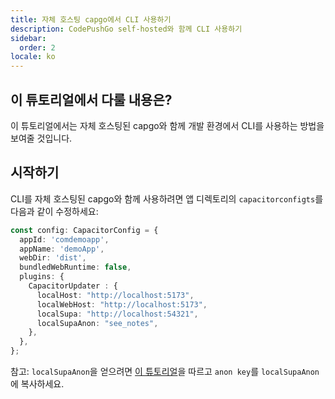 ```yaml
---
title: 자체 호스팅 capgo에서 CLI 사용하기
description: CodePushGo self-hosted와 함께 CLI 사용하기
sidebar:
  order: 2
locale: ko
---
```


## 이 튜토리얼에서 다룰 내용은?

이 튜토리얼에서는 자체 호스팅된 capgo와 함께 개발 환경에서 CLI를 사용하는 방법을 보여줄 것입니다.

## 시작하기

CLI를 자체 호스팅된 capgo와 함께 사용하려면 앱 디렉토리의 `capacitorconfigts`를 다음과 같이 수정하세요:

```ts
const config: CapacitorConfig = {
  appId: 'comdemoapp',
  appName: 'demoApp',
  webDir: 'dist',
  bundledWebRuntime: false,
  plugins: {
    CapacitorUpdater : {
      localHost: "http://localhost:5173",
      localWebHost: "http://localhost:5173",
      localSupa: "http://localhost:54321",
      localSupaAnon: "see_notes",
    },
  },
};
```

참고: `localSupaAnon`을 얻으려면 [이 튜토리얼](/docs/self-hosted/local-dev/getting-started/)을 따르고 `anon key`를 `localSupaAnon`에 복사하세요.